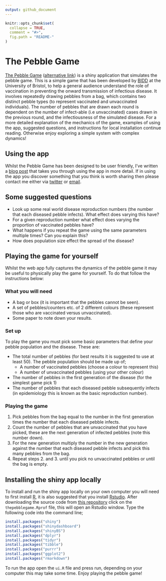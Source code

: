 ```yaml
---
output: github_document
---
```



```r
knitr::opts_chunk$set(
  collapse = TRUE,
  comment = "#>",
  fig.path = "README-"
)
```

# The Pebble Game

[The Pebble Game](http://seabbs.co.uk/shiny/thepebblegame) ([alternative link](https://seabbs.shinyapps.io/thepebblegame/)) is a shiny application that simulates the pebble game. This is a simple game that has been developed by [BIDD](http://www.bristol.ac.uk/social-community-medicine/research/groups/bidd/) at the University of Bristol, to help a general audience understand the role of vaccination in preventing the onward transmission of infectious disease. It involves repeatedly drawing pebbles from a bag, which contains two distinct pebble types (to represent vaccinated and unvaccinated individuals). The number of pebbles that are drawn each round is dependent on the number of infect-able (i.e unvaccinated) cases drawn in the previous round, and the infectiousness of the simulated disease. For a more detailed explanation of the mechanics of the game, examples of using the app, suggested questions, and instructions for local installation continue reading. Otherwise enjoy exploring a simple system with complex dynamics!

## Using the app

Whilst the Pebble Game has been designed to be user friendly, I've written a [blog post](https://www.samabbott.co.uk/post/using-the-pebble-game/) that takes you through using the app in more detail. If in using the app you discover something that you think is worth sharing then please contact me either via [twitter](https://twitter.com/seabbs) or [email](https://www.samabbott.co.uk/#contact).

## Some suggested questions

- Look up some real world disease reproduction numbers (the number that each diseased pebble infects). What effect does varying this have?
- For a given reproduction number what effect does varying the proportion of vaccinated pebbles have?
- What happens if you repeat the game using the same parameters multiple times? Can you explain this? 
- How does population size effect the spread of the disease?

## Playing the game for yourself

Whilst the web app fully captures the dynamics of the pebble game it may be useful to physically play the game for yourself. To do that follow the instructions below:

### What you will need

- A bag or box (it is important that the pebbles cannot be seen).
- A set of pebbles/counters etc. of 2 different colours (these represent those who are vaccinated versus unvaccinated).
- Some paper to note down your results.

### Set up

To play the game you must pick some basic parameters that define your pebble population and the disease. These are:

- The total number of pebbles (for best results it is suggested to use at least 50). The pebble population should be made up of;
    - A number of vaccinated pebbles (choose a colour to represent this)
    - A number of unvaccinated pebbles (using your other colour)
- The number of pebbles in the first generation of the disease (for the simplest game pick 1)
- The number of pebbles that each diseased pebble subsequently infects (in epidemiology this is known as the basic reproduction number).

### Playing the game

1. Pick pebbles from the bag equal to the number in the first generation times the number that each diseased pebble infects.
2. Count the number of pebbles that are unvaccinated that you have picked, these are the next generation of infected pebbles (note this number down).
3. For the new generation multiply the number in the new generation against the number that each diseased pebble infects and pick this many pebbles from the bag.
4. Repeat steps 2. and 3. until you pick no unvaccinated pebbles or until the bag is empty.

## Installing the shiny app locally

To install and run the shiny app locally on your own computer you will need to first install [R](https://www.r-project.org/), it is also suggested that you install [Rstudio](https://www.rstudio.com/products/rstudio/download/). After downloading the source code from [this repository](https://www.github.com/seabbs/thepebblegame) click on the `thepebblegame.Rprof` file, this will open an Rstudio window. Type the following code into the command line;

```r
install.packages("shiny")
install.packages("shinydashboard")
install.packages("shinyBS")
install.packages("dplyr")
install.packages("tidyr")
install.packages("tibble")
install.packages("purrr")
install.packages("ggplot2")
install.packages("rmarkdown")
```

To run the app open the `ui.R` file and press run, depending on your computer this may take some time. Enjoy playing the pebble game!
